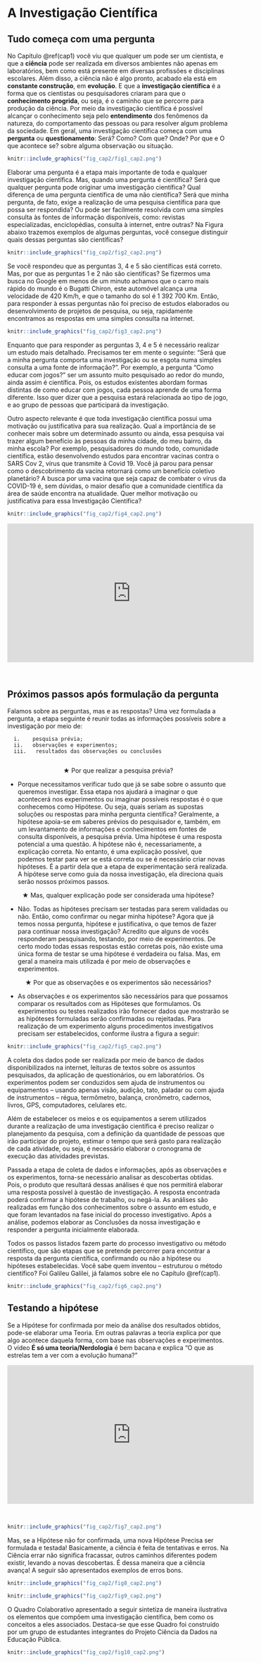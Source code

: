 # A Investigação Científica {#cap2}

## Tudo começa com uma pergunta

No Capítulo \@ref(cap1) você viu que qualquer um pode ser um cientista, e que a **ciência** pode ser realizada em diversos ambientes não apenas em laboratórios, bem como está presente em diversas profissões e disciplinas escolares. Além disso, a ciência não é algo pronto, acabado ela está em **constante construção**, em **evolução**. E que a **investigação científica** é a forma que os cientistas ou pesquisadores criaram para que o **conhecimento progrida**, ou seja, é o caminho que se percorre para produção da ciência. Por meio da investigação científica é possível alcançar o conhecimento seja pelo **entendimento** dos fenômenos da natureza, do comportamento das pessoas ou para resolver algum problema da sociedade. Em geral, uma investigação científica começa com uma **pergunta** ou **questionamento**: Será? Como? Com que? Onde? Por que e O que acontece se? sobre alguma observação ou situação. 

```r
knitr::include_graphics("fig_cap2/fig1_cap2.png")
```

Elaborar uma pergunta é a etapa mais importante de toda e qualquer investigação científica. Mas, quando uma pergunta é científica? Será que qualquer pergunta pode originar uma investigação científica? Qual diferença de uma pergunta científica de uma não científica? Será que minha pergunta, de fato, exige a realização de uma pesquisa científica para que possa ser respondida? Ou pode ser facilmente resolvida com uma simples consulta às fontes de informação disponíveis, como: revistas especializadas, enciclopédias, consulta à internet, entre outras? Na Figura abaixo trazemos exemplos de algumas perguntas, você consegue distinguir quais dessas perguntas são científicas?

```r
knitr::include_graphics("fig_cap2/fig2_cap2.png")
```

Se você respondeu que as perguntas 3, 4 e 5 são científicas está correto. Mas, por que as perguntas 1 e 2 não são científicas? Se fizermos uma busca no Google em menos de um minuto achamos que o carro mais rápido do mundo é o Bugatti Chiron, este automóvel alcança uma velocidade de 420 Km/h, e que o tamanho do sol é 1 392 700 Km. Então, para responder à essas perguntas não foi preciso de estudos elaborados ou desenvolvimento de projetos de pesquisa, ou seja, rapidamente encontramos as respostas em uma simples consulta na internet. 

```r
knitr::include_graphics("fig_cap2/fig3_cap2.png")
```

Enquanto que para responder as perguntas 3, 4 e 5 é necessário realizar um estudo mais detalhado. Precisamos ter em mente o seguinte: “Será que a minha pergunta comporta uma investigação ou se esgota numa simples consulta a uma fonte de informação?”. Por exemplo, a pergunta “Como educar com jogos?” ser um assunto muito pesquisado ao redor do mundo, ainda assim é científica. Pois, os estudos existentes abordam formas distintas de como educar com jogos, cada pessoa aprende de uma forma diferente. Isso quer dizer que a pesquisa estará relacionada ao tipo de jogo, e ao grupo de pessoas que participará da investigação.

Outro aspecto relevante é que toda investigação científica possui uma motivação ou justificativa para sua realização. Qual a importância de se conhecer mais sobre um determinado assunto ou ainda, essa pesquisa vai trazer algum benefício às pessoas da minha cidade, do meu bairro, da minha escola? Por exemplo, pesquisadores do mundo todo, comunidade científica, estão desenvolvendo estudos para encontrar vacinas contra o SARS Cov 2, vírus que transmite à Covid 19. Você já parou para pensar como o descobrimento da vacina retornará como um benefício coletivo planetário? A busca por uma vacina que seja capaz de combater o vírus da COVID-19 é, sem dúvidas, o maior desafio que a comunidade científica da área de saúde encontra na atualidade. Quer melhor motivação ou justificativa para essa Investigação Científica?

```r
knitr::include_graphics("fig_cap2/fig4_cap2.png")
```

<div align = "center">
<iframe width="560" height="315" src="https://www.youtube.com/embed/R2AhN9PRx1I" frameborder="0" allow="accelerometer; autoplay; clipboard-write; encrypted-media; gyroscope; picture-in-picture" allowfullscreen></iframe>
</div>
</br>

## Próximos passos após formulação da pergunta

Falamos sobre as perguntas, mas e as respostas? Uma vez formulada a pergunta, a etapa seguinte é reunir todas as informações possíveis sobre a investigação por meio de:

      i.    pesquisa prévia;
      ii.   observações e experimentos; 
      iii.   resultados das observações ou conclusões
      
<center>★	Por que realizar a pesquisa prévia?</center>

  - Porque necessitamos verificar tudo que já se sabe sobre o assunto que queremos investigar. Essa etapa nos ajudará a imaginar o que acontecerá nos experimentos ou imaginar possíveis respostas é o que conhecemos como Hipótese. Ou seja, quais seriam as supostas soluções ou respostas para minha pergunta científica? Geralmente, a hipótese apoia-se em saberes prévios do pesquisador e, também, em um levantamento de informações e conhecimentos em fontes de consulta disponíveis, a pesquisa prévia.
  Uma hipótese é uma resposta potencial a uma questão. A hipótese não é, necessariamente, a explicação correta. No entanto, é uma explicação possível, que podemos testar para ver se está correta ou se é necessário criar novas hipóteses. É a partir dela que a etapa de experimentação será realizada. A hipótese serve como guia da nossa investigação, ela direciona quais serão nossos próximos passos. 

<center>★	Mas, qualquer explicação pode ser considerada uma hipótese?</center>

  - Não. Todas as hipóteses precisam ser testadas para serem validadas ou não. Então, como confirmar ou negar minha hipótese?  Agora que já temos nossa pergunta, hipótese e justificativa, o que temos de fazer para continuar nossa investigação? Acredito que alguns de vocês responderam pesquisando, testando, por meio de experimentos. De certo modo todas essas respostas estão corretas pois, não existe uma única forma de testar se uma hipótese é verdadeira ou falsa. Mas, em geral a maneira mais utilizada é por meio de observações e experimentos. 

<center>★	Por que as observações e os experimentos são necessários? </center>

  - As observações e os experimentos são necessários para que possamos comparar os resultados com as Hipóteses que formulamos. Os experimentos ou testes realizados irão fornecer dados que mostrarão se as hipóteses formuladas serão confirmadas ou rejeitadas. Para realização de um experimento alguns procedimentos investigativos precisam ser estabelecidos, conforme ilustra a figura a seguir:


```r
knitr::include_graphics("fig_cap2/fig5_cap2.png")
```


A coleta dos dados pode ser realizada por meio de banco de dados disponibilizados na internet, leituras de textos sobre os assuntos pesquisados, da aplicação de questionários, ou em laboratórios. Os experimentos podem ser conduzidos sem ajuda de instrumentos ou equipamentos – usando apenas visão, audição, tato, paladar ou com ajuda de instrumentos – régua, termômetro, balança, cronômetro, cadernos, livros, GPS, computadores, celulares etc.  

Além de estabelecer os meios e os equipamentos a serem utilizados durante a realização de uma investigação científica é preciso realizar o planejamento da pesquisa, com  a definição da quantidade de pessoas que irão participar do projeto, estimar o tempo que será gasto para realização de cada atividade, ou seja, é necessário elaborar o cronograma de execução das atividades previstas. 

Passada a etapa de coleta de dados e informações, após as observações e os experimentos, torna-se necessário analisar as descobertas obtidas. Pois, o produto que resultará dessas análises é que nos permitirá elaborar uma resposta possível à questão de investigação. A resposta encontrada poderá confirmar a hipótese de trabalho, ou negá-la. As análises são realizadas em função dos conhecimentos sobre o assunto em estudo, e que foram levantados na fase inicial do processo investigativo. Após a análise, podemos elaborar as Conclusões da nossa investigação e responder a pergunta inicialmente elaborada.

Todos os passos listados fazem parte do processo investigativo ou método científico, que são etapas que se pretende percorrer para encontrar a resposta da pergunta científica, confirmando ou não a hipótese ou hipóteses estabelecidas. Você sabe quem inventou – estruturou o método científico? Foi Galileu Galilei, já falamos sobre ele no Capítulo \@ref(cap1). 

```r
knitr::include_graphics("fig_cap2/fig6_cap2.png")
```

## Testando a hipótese 

Se a Hipótese for confirmada por meio da análise dos resultados obtidos, pode-se elaborar uma Teoria. Em outras palavras a teoria explica por que algo acontece daquela forma, com base nas observações e experimentos. O vídeo **É só uma teoria/Nerdologia** é bem bacana e explica “O que as estrelas tem a ver com a evolução humana?” 

<div align = "center">
<iframe width="560" height="315" src="https://www.youtube.com/embed/kyGu9lTr_jM" frameborder="0" allow="accelerometer; autoplay; clipboard-write; encrypted-media; gyroscope; picture-in-picture" allowfullscreen></iframe>
</div>
</br>

```r
knitr::include_graphics("fig_cap2/fig7_cap2.png")
```


Mas, se a Hipótese não for confirmada, uma nova Hipótese Precisa ser formulada e testada! Basicamente, a ciência é feita de tentativas e erros. Na Ciência errar não significa fracassar, outros caminhos diferentes podem existir, levando a novas descobertas. É dessa maneira que a ciência avança! A seguir são apresentados exemplos de erros bons.

```r
knitr::include_graphics("fig_cap2/fig8_cap2.png")
```

```r
knitr::include_graphics("fig_cap2/fig9_cap2.png")
```


O Quadro Colaborativo apresentado a seguir sintetiza de maneira ilustrativa os elementos que compõem uma investigação científica, bem como os conceitos a eles associados. Destaca-se que esse Quadro foi construído por um grupo de estudantes integrantes do Projeto Ciência da Dados na Educação Pública. 

```r
knitr::include_graphics("fig_cap2/fig10_cap2.png")
```
